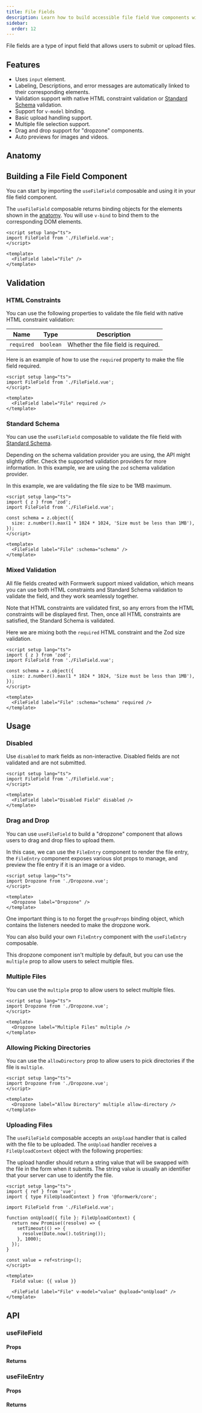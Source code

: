 ```yaml
---
title: File Fields
description: Learn how to build accessible file field Vue components with Formwerk.
sidebar:
  order: 12
---
```




File fields are a type of input field that allows users to submit or upload files.

## Features

- Uses `input` element.
- Labeling, Descriptions, and error messages are automatically linked to their corresponding elements.
- Validation support with native HTML constraint validation or [Standard Schema](https://github.com/standard-schema/standard-schema) validation.
- Support for `v-model` binding.
- Basic upload handling support.
- Multiple file selection support.
- Drag and drop support for "dropzone" components.
- Auto previews for images and videos.

## Anatomy

<AnatomyCanvas>
  <AnatomyFileField client:load />
</AnatomyCanvas>

## Building a File Field Component

You can start by importing the `useFileField` composable and using it in your file field component.

The `useFileField` composable returns binding objects for the elements shown in the [anatomy](#anatomy). You will use `v-bind` to bind them to the corresponding DOM elements.

<MdxRepl client:load>

<div slot="FileField.vue">
  <FileFieldPartial />
</div>

<div slot="App.vue">

```vue
<script setup lang="ts">
import FileField from './FileField.vue';
</script>

<template>
  <FileField label="File" />
</template>
```

</div>

</MdxRepl>

## Validation

### HTML Constraints

You can use the following properties to validate the file field with native HTML constraint validation:

| Name       | Type      | Description                         |
| ---------- | --------- | ----------------------------------- |
| `required` | `boolean` | Whether the file field is required. |

Here is an example of how to use the `required` property to make the file field required.

<MdxRepl client:load>

<div slot="!FileField.vue">
  <FileFieldPartial />
</div>

<div slot="App.vue">

```vue
<script setup lang="ts">
import FileField from './FileField.vue';
</script>

<template>
  <FileField label="File" required />
</template>
```

</div>

</MdxRepl>

### Standard Schema

You can use the `useFileField` composable to validate the file field with [Standard Schema](https://github.com/standard-schema/standard-schema).

<Aside>

Depending on the schema validation provider you are using, the API might slightly differ. Check the supported validation providers for more information. In this example, we are using the `zod` schema validation provider.

</Aside>

In this example, we are validating the file size to be 1MB maximum.

<MdxRepl client:load>

<div slot="!FileField.vue">
  <FileFieldPartial />
</div>

<div slot="App.vue">

```vue
<script setup lang="ts">
import { z } from 'zod';
import FileField from './FileField.vue';

const schema = z.object({
  size: z.number().max(1 * 1024 * 1024, 'Size must be less than 1MB'),
});
</script>

<template>
  <FileField label="File" :schema="schema" />
</template>
```

</div>

</MdxRepl>

### Mixed Validation

All file fields created with Formwerk support mixed validation, which means you can use both HTML constraints and Standard Schema validation to validate the field, and they work seamlessly together.

Note that HTML constraints are validated first, so any errors from the HTML constraints will be displayed first. Then, once all HTML constraints are satisfied, the Standard Schema is validated.

Here we are mixing both the `required` HTML constraint and the Zod size validation.

<MdxRepl client:load>

<div slot="!FileField.vue">
  <FileFieldPartial />
</div>

<div slot="App.vue">

```vue
<script setup lang="ts">
import { z } from 'zod';
import FileField from './FileField.vue';

const schema = z.object({
  size: z.number().max(1 * 1024 * 1024, 'Size must be less than 1MB'),
});
</script>

<template>
  <FileField label="File" :schema="schema" required />
</template>
```

</div>

</MdxRepl>

## Usage

### Disabled

Use `disabled` to mark fields as non-interactive. Disabled fields are not validated and are not submitted.

<MdxRepl client:load>

<div slot="!FileField.vue">
  <FileFieldPartial />
</div>

<div slot="App.vue">

```vue
<script setup lang="ts">
import FileField from './FileField.vue';
</script>

<template>
  <FileField label="Disabled Field" disabled />
</template>
```

</div>

</MdxRepl>

### Drag and Drop

You can use `useFileField` to build a "dropzone" component that allows users to drag and drop files to upload them.

In this case, we can use the `FileEntry` component to render the file entry, the `FileEntry` component exposes various slot props to manage, and preview the file entry if it is an image or a video.

<MdxRepl client:load>

<div slot="Dropzone.vue">
  <DropzonePartial />
</div>

<div slot="App.vue">

```vue
<script setup lang="ts">
import Dropzone from './Dropzone.vue';
</script>

<template>
  <Dropzone label="Dropzone" />
</template>
```

</div>

</MdxRepl>

One important thing is to no forget the `groupProps` binding object, which contains the listeners needed to make the dropzone work.

You can also build your own `FileEntry` component with the `useFileEntry` composable.

This dropzone component isn't multiple by default, but you can use the `multiple` prop to allow users to select multiple files.

### Multiple Files

You can use the `multiple` prop to allow users to select multiple files.

<MdxRepl client:load>

<div slot="!Dropzone.vue">
  <DropzonePartial />
</div>

<div slot="App.vue">

```vue
<script setup lang="ts">
import Dropzone from './Dropzone.vue';
</script>

<template>
  <Dropzone label="Multiple Files" multiple />
</template>
```

</div>

</MdxRepl>

### Allowing Picking Directories

You can use the `allowDirectory` prop to allow users to pick directories if the file is `multiple`.

<MdxRepl client:load>

<div slot="!Dropzone.vue">
  <DropzonePartial />
</div>

<div slot="App.vue">

```vue
<script setup lang="ts">
import Dropzone from './Dropzone.vue';
</script>

<template>
  <Dropzone label="Allow Directory" multiple allow-directory />
</template>
```

</div>

</MdxRepl>

### Uploading Files

The `useFileField` composable accepts an `onUpload` handler that is called with the file to be uploaded. The `onUpload` handler receives a `FileUploadContext` object with the following properties:

<MdxTableAPI typeName="FileUploadContext" />

The upload handler should return a string value that will be swapped with the file in the form when it submits. The string value is usually an identifier that your server can use to identify the file.

<MdxRepl client:load>

<div slot="!FileField.vue">
  <FileFieldPartial />
</div>

<div slot="App.vue">

```vue
<script setup lang="ts">
import { ref } from 'vue';
import { type FileUploadContext } from '@formwerk/core';

import FileField from './FileField.vue';

function onUpload({ file }: FileUploadContext) {
  return new Promise((resolve) => {
    setTimeout(() => {
      resolve(Date.now().toString());
    }, 1000);
  });
}

const value = ref<string>();
</script>

<template>
  Field value: {{ value }}

  <FileField label="File" v-model="value" @upload="onUpload" />
</template>
```

</div>

</MdxRepl>

## API

### useFileField

#### Props

<MdxTableAPI typeName="FileFieldProps" />

#### Returns

<MdxTableAPI fnName="useFileField" />

### useFileEntry

#### Props

<MdxTableAPI typeName="FileEntryProps" />

#### Returns

<MdxTableAPI fnName="useFileEntry" />
